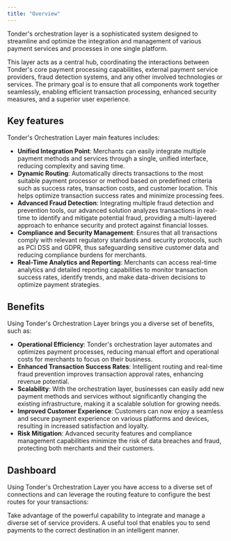```yaml
---
title: "Overview"
---
```


Tonder's orchestration layer is a sophisticated system designed to streamline and optimize the integration and management of various payment services and processes in one single platform.

This layer acts as a central hub, coordinating the interactions between Tonder's core payment processing capabilities, external payment service providers, fraud detection systems, and any other involved technologies or services. The primary goal is to ensure that all components work together seamlessly, enabling efficient transaction processing, enhanced security measures, and a superior user experience.

## Key features

Tonder's Orchestration Layer main features includes:

- **Unified Integration Point**: Merchants can easily integrate multiple payment methods and services through a single, unified interface, reducing complexity and saving time.
- **Dynamic Routing**: Automatically directs transactions to the most suitable payment processor or method based on predefined criteria such as success rates, transaction costs, and customer location. This helps optimize transaction success rates and minimize processing fees.
- **Advanced Fraud Detection**: Integrating multiple fraud detection and prevention tools, our advanced solution analyzes transactions in real-time to identify and mitigate potential fraud, providing a multi-layered approach to enhance security and protect against financial losses.
- **Compliance and Security Management**: Ensures that all transactions comply with relevant regulatory standards and security protocols, such as PCI DSS and GDPR, thus safeguarding sensitive customer data and reducing compliance burdens for merchants.
- **Real-Time Analytics and Reporting**: Merchants can access real-time analytics and detailed reporting capabilities to monitor transaction success rates, identify trends, and make data-driven decisions to optimize payment strategies.

## Benefits

Using Tonder's Orchestration Layer brings you a diverse set of benefits, such as:

- **Operational Efficiency**: Tonder's orchestration layer automates and optimizes payment processes, reducing manual effort and operational costs for merchants to focus on their business. 
- **Enhanced Transaction Success Rates**: Intelligent routing and real-time fraud prevention improves transaction approval rates, enhancing revenue potential.
- **Scalability**: With the orchestration layer, businesses can easily add new payment methods and services without significantly changing the existing infrastructure, making it a scalable solution for growing needs.
- **Improved Customer Experience**: Customers can now enjoy a seamless and secure payment experience on various platforms and devices, resulting in increased satisfaction and loyalty.
- **Risk Mitigation**: Advanced security features and compliance management capabilities minimize the risk of data breaches and fraud, protecting both merchants and their customers.

## Dashboard

Using Tonder's Orchestration Layer you have access to a diverse set of connections and can leverage the routing feature to configure the best routes for your transactions:

<CardGroup cols={2}>
  <Card title="Connections" icon="link" href="/dashboard/orchestration/connections">
    Take advantage of the powerful capability to integrate and manage a diverse set of service providers.
  </Card>
  <Card title="Routing" icon="route" href="/dashboard/orchestration/routing">
    A useful tool that enables you to send payments to the correct destination in an intelligent manner.
  </Card>
</CardGroup>

